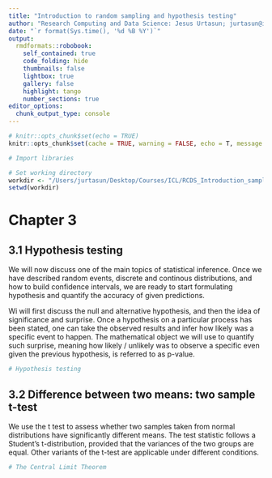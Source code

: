 ```yaml
---
title: "Introduction to random sampling and hypothesis testing"
author: "Research Computing and Data Science: Jesus Urtasun; jurtasun@ic.ac.uk"
date: "`r format(Sys.time(), '%d %B %Y')`"
output:
  rmdformats::robobook:
    self_contained: true
    code_folding: hide
    thumbnails: false
    lightbox: true
    gallery: false
    highlight: tango
    number_sections: true
editor_options: 
  chunk_output_type: console
---
```


```r

# knitr::opts_chunk$set(echo = TRUE)
knitr::opts_chunk$set(cache = TRUE, warning = FALSE, echo = T, message = FALSE, cache.lazy = FALSE)

```

```r

# Import libraries

# Set working directory
workdir <- "/Users/jurtasun/Desktop/Courses/ICL/RCDS_Introduction_sampling_hypothesis_testing/Chapter3"
setwd(workdir)

```

# Chapter 3

## 3.1 Hypothesis testing

We will now discuss one of the main topics of statistical inference. Once we have described random events, discrete and continous distributions, and how to build confidence intervals, we are ready to start formulating hypothesis and quantify the accuracy of given predictions.

Wi will first discuss the null and alternative hypothesis, and then the idea of significance and surprise. Once a hypothesis on a particular process has been stated, one can take the observed results and infer how likely was a specific event to happen. The mathematical object we will use to quantify such surprise, meaning how likely / unlikely was to observe a specific even given the previous hypothesis, is referred to as p-value.

```r

# Hypothesis testing

```

## 3.2 Difference between two means: two sample t-test

We use the t test to assess whether two samples taken from normal distributions have significantly different means. The test statistic follows a Student's t-distribution, provided that the variances of the two groups are equal. Other variants of the t-test are applicable under different conditions.

```r

# The Central Limit Theorem

```